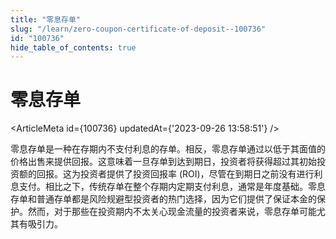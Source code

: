 ```yaml
---
title: "零息存单"
slug: "/learn/zero-coupon-certificate-of-deposit--100736"
id: "100736"
hide_table_of_contents: true
---
```



# 零息存单

<ArticleMeta id={100736} updatedAt={'2023-09-26 13:58:51'} />
<div className='border-solid border-b border-t-0 my-4 border-[var(--ifm-color-gray-300)]' />

零息存单是一种在存期内不支付利息的存单。相反，零息存单通过以低于其面值的价格出售来提供回报。这意味着一旦存单到达到期日，投资者将获得超过其初始投资额的回报。这为投资者提供了投资回报率 (ROI)，尽管在到期日之前没有进行利息支付。相比之下，传统存单在整个存期内定期支付利息，通常是年度基础。零息存单和普通存单都是风险规避型投资者的热门选择，因为它们提供了保证本金的保护。然而，对于那些在投资期内不太关心现金流量的投资者来说，零息存单可能尤其有吸引力。
